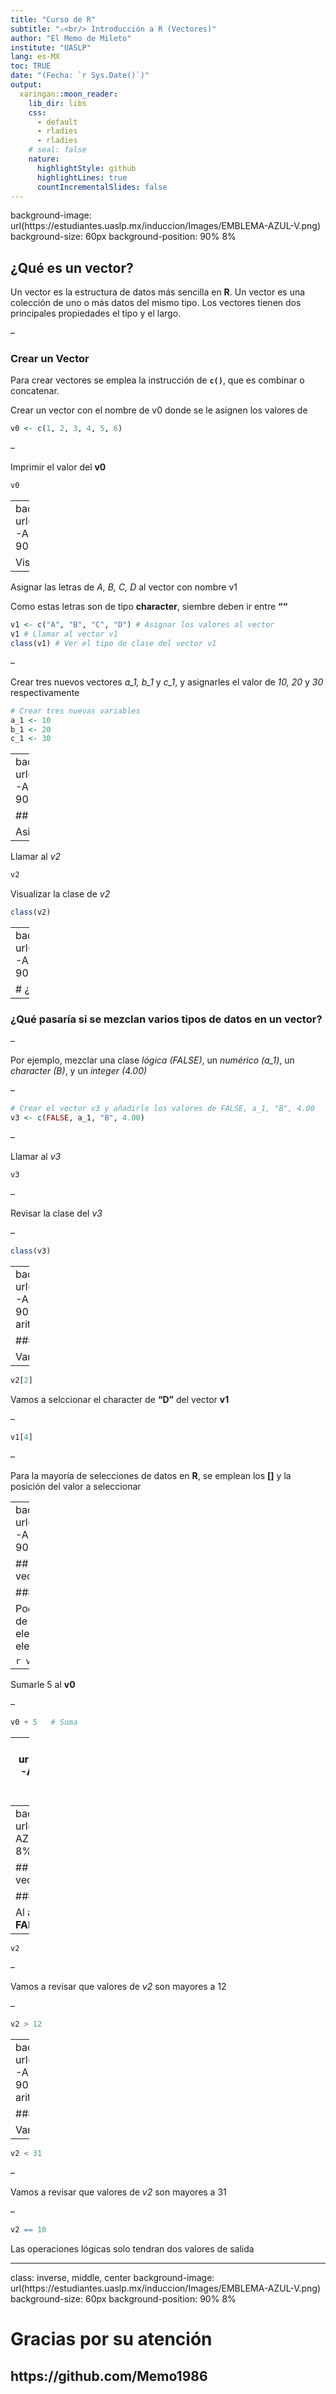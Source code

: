 ```yaml
---
title: "Curso de R"
subtitle: "⚔<br/> Introducción a R (Vectores)"
author: "El Memo de Mileto"
institute: "UASLP"
lang: es-MX
toc: TRUE
date: "(Fecha: `r Sys.Date()`)"
output:
  xaringan::moon_reader:
    lib_dir: libs
    css: 
      - default
      - rladies
      - rladies
    # seal: false
    nature:
      highlightStyle: github
      highlightLines: true
      countIncrementalSlides: false
---
```

background-image: url(https://estudiantes.uaslp.mx/induccion/Images/EMBLEMA-AZUL-V.png)
background-size: 60px
background-position: 90% 8%

## ¿Qué es un vector?


Un vector es la estructura de datos más sencilla en **R**. Un vector es una colección
de uno o más datos del mismo tipo. Los vectores tienen dos principales 
propiedades el tipo y el largo.


--


### Crear un Vector

Para crear vectores se emplea la instrucción de **`c()`**, que es combinar o 
concatenar.

Crear un vector con el nombre de v0 donde se le asignen los valores de 
```r
v0 <- c(1, 2, 3, 4, 5, 6)
```

--

Imprimir el valor del **v0**
```r
v0
```



---
background-image: url(https://estudiantes.uaslp.mx/induccion/Images/EMBLEMA-AZUL-V.png)
background-size: 60px
background-position: 90% 8%


Visualizar la clase del **v0**, con la función **class()**
```r
class(v0)
```


--


Asignar las letras de *A, B, C, D* al vector con nombre v1

Como estas letras son de tipo **character**, siembre deben ir entre **""**
```r
v1 <- c("A", "B", "C", "D") # Asignar los valores al vector
v1 # Llamar al vector v1
class(v1) # Ver el tipo de clase del vector v1
```

--

Crear tres nuevos vectores *a_1, b_1* y *c_1*, y asignarles el valor de *10, 20*
y *30* respectivamente
```r
# Crear tres nuevas variables
a_1 <- 10
b_1 <- 20
c_1 <- 30
```


---
background-image: url(https://estudiantes.uaslp.mx/induccion/Images/EMBLEMA-AZUL-V.png)
background-size: 60px
background-position: 90% 8%

## Crear un nuevo vector con vectores existentes


Asignarle las variables de *a_1, b_1* y *c_1*, al vector *v2*
```r
v2 <- c(a_1, b_1, c_1)
```

--

Llamar al *v2*
```r
v2
```


Visualizar la clase de *v2*
```r
class(v2)
```



---
background-image: url(https://estudiantes.uaslp.mx/induccion/Images/EMBLEMA-AZUL-V.png)
background-size: 60px
background-position: 90% 8%

# ¿Pregunta?


--

### ¿Qué pasaría si se mezclan varios tipos de datos en un vector?

--

Por ejemplo, mezclar una clase *lógica (FALSE)*, un *numérico (a_1)*, un *character 
(B)*, y un *integer (4.00)*

--


```r
# Crear el vector v3 y añadirle los valores de FALSE, a_1, "B", 4.00
v3 <- c(FALSE, a_1, "B", 4.00)
```

--

Llamar al *v3*
```r
v3
```


--

Revisar la clase del *v3*

--

```r
class(v3)
```


---
background-image: url(https://estudiantes.uaslp.mx/induccion/Images/EMBLEMA-AZUL-V.png)
background-size: 60px
background-position: 90% 8%
## Seleccionar valores y Realizar operaciones aritméticas con vectores

### Seleccionar elementos en un vector


Vamos a seleccionar el valor **25** del vector **v2**

--

```r
v2[2]
```



Vamos a selccionar el character de **"D"** del vector **v1**


--


```r
v1[4]
```


--

Para la mayoría de selecciones de datos en **R**, se emplean los **[]** y la 
posición del valor a seleccionar

---
background-image: url(https://estudiantes.uaslp.mx/induccion/Images/EMBLEMA-AZUL-V.png)
background-size: 60px
background-position: 90% 8%

## Seleccionar valores y Realizar operaciones aritméticas con vectores

### Operaciones aritméticas en un vector

Podemos realizar operaciones aritméticas con los elementos de un vector como 
restarle o sumarle un número a cada elemento, multiplicar cada elemento por un 
número dado o elevar cada elemento a una cierta potencia

```r
v0
```


--


Sumarle 5 al **v0**


--


```r
v0 + 5   # Suma
```



---
background-image: url(https://estudiantes.uaslp.mx/induccion/Images/EMBLEMA-AZUL-V.png)
background-size: 60px
background-position: 90% 8%
## Seleccionar valores y Realizar operaciones aritméticas con vectores

### Operaciones aritméticas en un vector


Restarle 5 al al **v0**
```r
v0 - 5   # Resta
```


Multiplicar al **v0** * 2
```r
v0 * 2   # multiplicación
```


Las operaciones en vectores, se realizan valor por valor y nos regresa otro 
vector con los valores obtenidos de esa operación

---
background-image: url(https://estudiantes.uaslp.mx/induccion/Images/EMBLEMA-AZUL-V.png)
background-size: 60px
background-position: 90% 8%

## Seleccionar valores y Realizar operaciones aritméticas con vectores

### Operaciones lógicas 


Al aplicar operaciones logicas, obtenemos un vector de **TRUE** o **FALSE**, uno 
para  cada elemento comparado.


--


```r
v2
```


--


Vamos a revisar que valores de *v2* son mayores a 12


--


```r
v2 > 12
```



---
background-image: url(https://estudiantes.uaslp.mx/induccion/Images/EMBLEMA-AZUL-V.png)
background-size: 60px
background-position: 90% 8%
## Seleccionar valores y Realizar operaciones aritméticas con vectores

### Operaciones lógicas 

Vamos a revisar que valores de *v2* son mayores a 31

--


```r
v2 < 31
```



--


Vamos a revisar que valores de *v2* son mayores a 31


--


```r
v2 == 10
```


Las operaciones lógicas solo tendran dos valores de salida  


---
class: inverse, middle, center
background-image: url(https://estudiantes.uaslp.mx/induccion/Images/EMBLEMA-AZUL-V.png)
background-size: 60px
background-position: 90% 8%


# Gracias por su atención


## https://github.com/Memo1986
